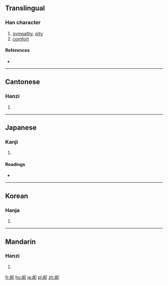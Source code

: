 {{also|恤}}
==Translingual==

===Han character===
{{Han char|rn=26|rad=卩|as=06|sn=8|four=27120|canj=HTSL|ids=⿰血卩}}

# [[sympathy]], [[pity]]
# [[comfort]]

====References====
* {{Han ref|kx=0159.250|dkj=02862|dj=0365.070|hdz=10314.050|uh=5379|ud=21369|bh=A8F9|bd=43257}}

----

==Cantonese==

===Hanzi===
{{yue-hanzi|jyut=|y=seut1}}

# {{defn|lang=yue|sort=卩06}}

----

==Japanese==

===Kanji===
{{ja-kanji|grade=|rs=卩06}}

# {{defn|lang=ja|sort=卩06}}

====Readings====
* {{ja-readings|on=[[じゅつ]] (jutsu), [[しゅつ]] (shutsu), [[しゅち]] (shuchi), [[そつ]] (sotsu)|kun=[[うれえる]] (ureeru)}}

----

==Korean==

===Hanja===
{{ko-hanja|hangeul=휼|rv=hyul|mr=hyul}}

# {{defn|lang=ko|sort=卩06}}

----

==Mandarin==

===Hanzi===
{{cmn-hanzi|pin=[[xù]] ([[xu4]])|wg=hsü<sup>4</sup>}}

# {{defn|lang=cmn|sort=卩06}}

[[fr:卹]]
[[hu:卹]]
[[ja:卹]]
[[pl:卹]]
[[zh:卹]]